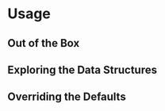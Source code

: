 
<Meta title="Getting Started/Usage" />

Usage
=====

Out of the Box
--------------

Exploring the Data Structures
-----------------------------

Overriding the Defaults
-----------------------
